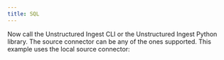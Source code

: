 ```yaml
---
title: SQL
---
```



<NewDocument />


<SharedContentSQL/>
<SharedAPIKeyURL/>

Now call the Unstructured Ingest CLI or the Unstructured Ingest Python library. The source connector can be any of the ones supported. This example uses the local source connector:


<CodeGroup>
  <SQLAPISh />
  <SQLAPIPyV2 />
  <SQLAPIPyV1 />
</CodeGroup>